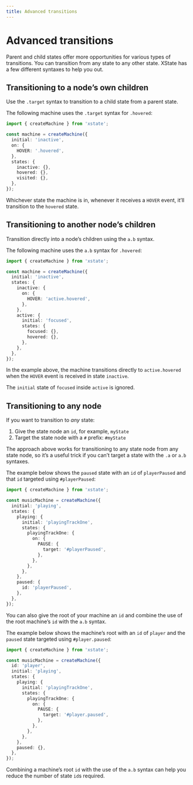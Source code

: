 ```yaml
---
title: Advanced transitions
---
```


# Advanced transitions

Parent and child states offer more opportunities for various types of transitions. You can transition from any state to any other state. XState has a few different syntaxes to help you out.

## Transitioning to a node’s own children

<!-- deps: ["states", "parent-and-child-states"] -->

Use the `.target` syntax to transition to a child state from a parent state.

The following machine uses the `.target` syntax for `.hovered`:

```ts
import { createMachine } from 'xstate';

const machine = createMachine({
  initial: 'inactive',
  on: {
    HOVER: '.hovered',
  },
  states: {
    inactive: {},
    hovered: {},
    visited: {},
  },
});
```

Whichever state the machine is in, whenever it receives a `HOVER` event, it’ll transition to the `hovered` state.

## Transitioning to another node’s children

<!-- deps: ["states", "parent-and-child-states"] -->

Transition directly into a node’s children using the `a.b` syntax.

The following machine uses the `a.b` syntax for `.hovered`:

```ts
import { createMachine } from 'xstate';

const machine = createMachine({
  initial: 'inactive',
  states: {
    inactive: {
      on: {
        HOVER: 'active.hovered',
      },
    },
    active: {
      initial: 'focused',
      states: {
        focused: {},
        hovered: {},
      },
    },
  },
});
```

In the example above, the machine transitions directly to `active.hovered` when the `HOVER` event is received in state `inactive`.

The `initial` state of `focused` inside `active` is ignored.

## Transitioning to any node

<!-- deps: ["parent-and-child-states","transitions-and-events","targeting-children","targeting-children-of-siblings"] -->

If you want to transition to _any_ state:

1. Give the state node an `id`, for example, `myState`
2. Target the state node with a `#` prefix: `#myState`

The approach above works for transitioning to any state node from any state node, so it’s a useful trick if you can’t target a state with the `.a` or `a.b` syntaxes.

The example below shows the `paused` state with an `id` of `playerPaused` and that `id` targeted using `#playerPaused`:

```ts
import { createMachine } from 'xstate';

const musicMachine = createMachine({
  initial: 'playing',
  states: {
    playing: {
      initial: 'playingTrackOne',
      states: {
        playingTrackOne: {
          on: {
            PAUSE: {
              target: '#playerPaused',
            },
          },
        },
      },
    },
    paused: {
      id: 'playerPaused',
    },
  },
});
```

You can also give the root of your machine an `id` and combine the use of the root machine’s `id` with the `a.b` syntax.

The example below shows the machine’s root with an `id` of `player` and the `paused` state targeted using `#player.paused`:

```ts
import { createMachine } from 'xstate';

const musicMachine = createMachine({
  id: 'player',
  initial: 'playing',
  states: {
    playing: {
      initial: 'playingTrackOne',
      states: {
        playingTrackOne: {
          on: {
            PAUSE: {
              target: '#player.paused',
            },
          },
        },
      },
    },
    paused: {},
  },
});
```

Combining a machine’s root `id` with the use of the `a.b` syntax can help you reduce the number of state `id`s required.
